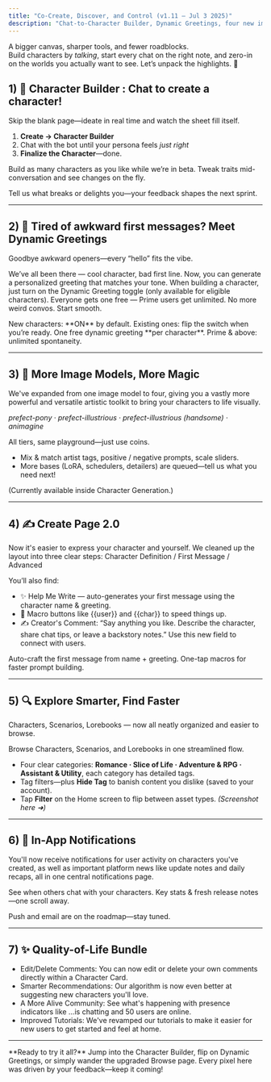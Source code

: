 ```yaml
---
title: "Co-Create, Discover, and Control (v1.11 – Jul 3 2025)"
description: "Chat-to-Character Builder, Dynamic Greetings, four new image models, smarter browsing, and a stack of quality-of-life tweaks."
---
```


A bigger canvas, sharper tools, and fewer roadblocks.  
Build characters by *talking*, start every chat on the right note, and
zero-in on the worlds you actually want to see. Let’s unpack the highlights. 🚀

## 1) 🧠 Character Builder : Chat to create a character!

<Check>Skip the blank page—ideate in real time and watch the sheet fill itself.</Check>

1. **Create → Character Builder**  
2. Chat with the bot until your persona feels *just right*  
3. **Finalize the Character**—done.

<CardGroup cols={2}>
  <Card title="No Hard Caps" icon="infinity">
    Build as many characters as you like while we’re in beta.
  </Card>
  <Card title="Instant Feedback" icon="bolt">
    Tweak traits mid-conversation and see changes on the fly.
  </Card>
</CardGroup>

<Info>Tell us what breaks or delights you—your feedback shapes the next sprint.</Info>

---

## 2) 💬 Tired of awkward first messages? Meet **Dynamic Greetings**

<Check>Goodbye awkward openers—every “hello” fits the vibe.</Check>
 
We’ve all been there — cool character, bad first line. Now, you can generate a personalized greeting that matches your tone.
When building a character, just turn on the Dynamic Greeting toggle (only available for eligible characters).
Everyone gets one free — Prime users get unlimited. No more weird convos. Start smooth.

<CardGroup cols={2}>
  <Card title="Creator Toggle" icon="toggle-on">
    New characters: **ON** by default.  
    Existing ones: flip the switch when you’re ready.
  </Card>
  <Card title="Fair for All" icon="user-plus">
    One free dynamic greeting **per character**.  
    Prime & above: unlimited spontaneity.
  </Card>
</CardGroup>

---

## 3) 🎨 **More Image Models**, More Magic

We've expanded from one image model to four, giving you a vastly more powerful and versatile artistic toolkit to bring your characters to life visually.

*prefect-pony · prefect-illustrious · prefect-illustrious (handsome) · animagine*

<Check>All tiers, same playground—just use coins.</Check>

* Mix & match artist tags, positive / negative prompts, scale sliders.  
* More bases (LoRA, schedulers, detailers) are queued—tell us what you need next!

(Currently available inside Character Generation.)

---

## 4) ✍️  Create Page 2.0

Now it's easier to express your character and yourself.
We cleaned up the layout into three clear steps: Character Definition / First Message / Advanced

You’ll also find:
* ✨ Help Me Write — auto-generates your first message using the character name & greeting.
* 📌 Macro buttons like {{user}} and {{char}} to speed things up.
* ✍️ Creator's Comment: “Say anything you like. Describe the character, share chat tips, or leave a backstory notes.” Use this new field to connect with users.


<CardGroup cols={2}>
  <Card title="✨ Help Me Write" icon="wand-magic-sparkles">
    Auto-craft the first message from name + greeting.
  </Card>
  <Card title="{{user}} & {{char}}" icon="bolt">
    One-tap macros for faster prompt building.
  </Card>
</CardGroup>

---

## 5) 🔍  Explore Smarter, Find Faster

Characters, Scenarios, Lorebooks — now all neatly organized and easier to browse.

<Check>Browse Characters, Scenarios, and Lorebooks in one streamlined flow.</Check>

* Four clear categories: **Romance · Slice of Life · Adventure & RPG · Assistant & Utility**, each category has detailed tags.
* Tag filters—plus **Hide Tag** to banish content you dislike (saved to your account).  
* Tap **Filter** on the Home screen to flip between asset types. *(Screenshot here ➜)*

---

## 6) 🔔  In-App Notifications

You'll now receive notifications for user activity on characters you've created, as well as important platform news like update notes and daily recaps, all in one central notifications page.

<CardGroup cols={2}>
  <Card title="Creator Alerts" icon="bell">
    See when others chat with your characters.
  </Card>
  <Card title="Daily Recap" icon="calendar-check">
    Key stats & fresh release notes—one scroll away.
  </Card>
</CardGroup>

Push and email are on the roadmap—stay tuned.

---

## 7) ✨  Quality-of-Life Bundle

* Edit/Delete Comments: You can now edit or delete your own comments directly within a Character Card.
* Smarter Recommendations: Our algorithm is now even better at suggesting new characters you'll love.
* A More Alive Community: See what's happening with presence indicators like ...is chatting and 50 users are online.
* Improved Tutorials: We've revamped our tutorials to make it easier for new users to get started and feel at home.

---

<Note>
**Ready to try it all?** Jump into the Character Builder, flip on Dynamic
Greetings, or simply wander the upgraded Browse page.  
Every pixel here was driven by your feedback—keep it coming!
</Note>